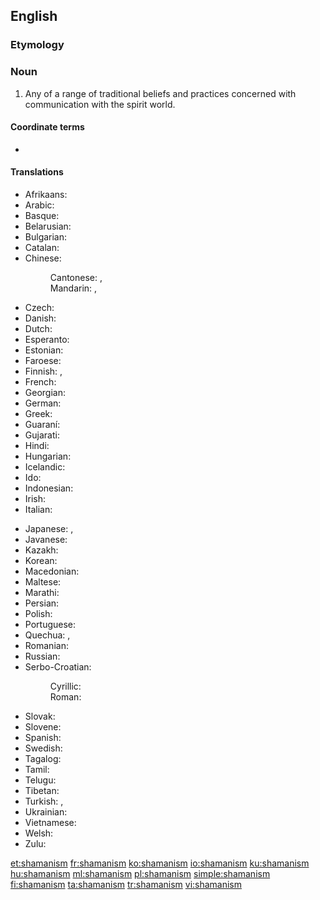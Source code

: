 ==English==
{{wikipedia}}

===Etymology===
{{suffix|shaman|ism|lang=en}}

===Noun===
{{en-noun|~}}

# Any of a range of traditional beliefs and practices concerned with communication with the spirit world.

====Coordinate terms====
* {{list:religions/en}}

====Translations====
{{trans-top|range of traditional beliefs}}
* Afrikaans: {{t|af|sjamanisme}}
* Arabic: {{t|ar|شَامَانِيَّة|f}}
* Basque: {{t|eu|xamanismo}}
* Belarusian: {{t|be|шамані́зм|m|sc=Cyrl}}
* Bulgarian: {{t|bg|шамани́зъм|m|sc=Cyrl}}
* Catalan: {{t|ca|xamanisme|m}}
* Chinese:
*: Cantonese: {{t|yue|薩滿教|sc=Hani}}, {{t|yue|萨满教|tr=saat3 mun5 gaau3|sc=Hani}}
*: Mandarin: {{t+|cmn|薩滿教|sc=Hani}}, {{t+|cmn|萨满教|tr=sàmǎnjiào|sc=Hani}}
* Czech: {{t|cs|šamanismus|m}}
* Danish: {{t|da|shamanisme|c}}
* Dutch: {{t|nl|sjamanisme}}
* Esperanto: {{t|eo|ŝamanismo}}
* Estonian: {{t+|et|šamanism}}
* Faroese: {{t|fo|shamanisma|f}}
* Finnish: {{t+|fi|šamanismi}}, {{t|fi|shamanismi}}
* French: {{t+|fr|chamanisme|m}}
* Georgian: {{t+|ka|შამანიზმი|sc=Geor}}
* German: {{t+|de|Schamanismus|m}}
* Greek: {{t+|el|σαμανισμός|m|sc=Grek}}
* Guaraní: {{t|gn|avapaje}}
* Gujarati: {{t-needed|gu}}
* Hindi: {{t|hi|शैमेनिज्म|tr=śaimenijm|sc=Deva}}
* Hungarian: {{t|hu|sámánizmus}}
* Icelandic: {{t-needed|is}}
* Ido: {{t-needed|io}}
* Indonesian: {{t-needed|id}}
* Irish: {{t-needed|ga}}
* Italian: {{t|it|sciamanesimo|m}}
{{trans-mid}}
* Japanese: {{t|ja|シャーマニズム|tr=shāmanizumu|sc=Jpan}}, {{t|ja|巫術|tr=fujutsu|sc=Jpan}}
* Javanese: {{t-needed|jv}}
* Kazakh: {{t|kk|бақсылық|sc=Cyrl}}
* Korean: {{t|ko|샤머니즘|sc=Kore}}
* Macedonian: {{t|mk|шамани́зам|m|sc=Cyrl}}
* Maltese: {{t-needed|mt}}
* Marathi: {{t-needed|mr}}
* Persian: {{t|fa|شمن‌باوری|tr=šaman-bâvâri|sc=fa-Arab}}
* Polish: {{t|pl|szamanizm|m}}
* Portuguese: {{t+|pt|xamanismo|m}}
* Quechua: {{t|qu|paqu yachaq}}, {{t|qu|paqu hampiq}}
* Romanian: {{t+|ro|șamanism|n}}
* Russian: {{t+|ru|шамани́зм|m}}
* Serbo-Croatian:
*: Cyrillic: {{t|sh|шаманизам|m}}
*: Roman: {{t|sh|šamanizam|m}}
* Slovak: {{t|sk|šamanizmus|m}}
* Slovene: {{t+|sl|šamanizem|m}}
* Spanish: {{t|es|chamanismo|m}}
* Swedish: {{t|sv|schamanism}}
* Tagalog: {{t|tl|shamanismo}}
* Tamil: {{t-needed|ta}}
* Telugu: {{t|te|షామానిజం|tr=ṣāmānijaṁ|sc=Telu}}
* Tibetan: {{t-needed|bo}}
* Turkish: {{t+|tr|şamanizm}}, {{t|tr|kamlık}}
* Ukrainian: {{t|uk|шамані́зм|m|sc=Cyrl}}
* Vietnamese: {{t|vi|Saman giáo}}
* Welsh: {{t-needed|cy}}
* Zulu: {{t-needed|zu}}
{{trans-bottom}}

[[et:shamanism]]
[[fr:shamanism]]
[[ko:shamanism]]
[[io:shamanism]]
[[ku:shamanism]]
[[hu:shamanism]]
[[ml:shamanism]]
[[pl:shamanism]]
[[simple:shamanism]]
[[fi:shamanism]]
[[ta:shamanism]]
[[tr:shamanism]]
[[vi:shamanism]]